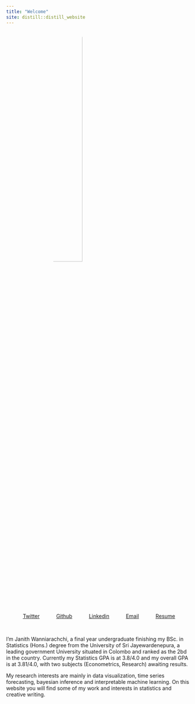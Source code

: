 ```yaml
---
title: "Welcome"
site: distill::distill_website
---
```


<img src="img/profpic.jpg" style="border-radius:50%;width: 40%;position: relative;left: 25%;">

<div style="display:flex;flex-direction: row;justify-content: space-evenly;"><div><a href="https://www.twitter.com/janithcwanni">Twitter</a></div><div><a href="https://www.github.com/janithwanni">Github</a></div><div><a href="https://www.linkedin.com/in/janith-wanniarachchi">Linkedin</a></div><div><a href="mailto:janithcwanni@gmail.com">Email</a></div><div><a href="Janith_Wanniarachchi_Portfolio.pdf">Resume</a></div></div>

<br/>

I’m Janith Wanniarachchi, a final year undergraduate finishing my BSc. in Statistics (Hons.) degree from the University of Sri Jayewardenepura, a leading government University situated in Colombo and ranked as the 2bd in the country. Currently my Statistics GPA is at 3.8/4.0 and my overall GPA is at 3.81/4.0, with two subjects (Econometrics, Research) awaiting results. 

My research interests are mainly in data visualization, time series forecasting, bayesian inference and interpretable machine learning. On this website you will find some of my work and interests in statistics and creative writing. 

